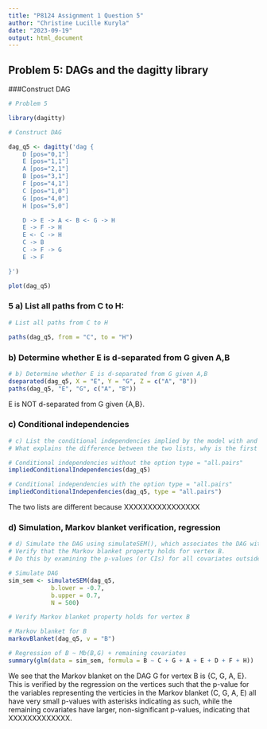 ```yaml
---
title: "P8124 Assignment 1 Question 5"
author: "Christine Lucille Kuryla"
date: "2023-09-19"
output: html_document
---
```


## Problem 5: DAGs and the dagitty library

###Construct DAG
```r
# Problem 5

library(dagitty)

# Construct DAG 

dag_q5 <- dagitty('dag {
    D [pos="0,1"]
    E [pos="1,1"]
    A [pos="2,1"]
    B [pos="3,1"]
    F [pos="4,1"]
    C [pos="1,0"]
    G [pos="4,0"]
    H [pos="5,0"]

    D -> E -> A <- B <- G -> H
    E -> F -> H
    E <- C -> H
    C -> B
    C -> F -> G
    E -> F

}')

plot(dag_q5)
```

### 5 a) List all paths from C to H:

```r
# List all paths from C to H

paths(dag_q5, from = "C", to = "H")
```

### b) Determine whether E is d-separated from G given A,B
```r
# b) Determine whether E is d-separated from G given A,B
dseparated(dag_q5, X = "E", Y = "G", Z = c("A", "B"))
paths(dag_q5, "E", "G", c("A", "B"))
```
E is NOT d-separated from G given {A,B}.


### c) Conditional independencies
```r
# c) List the conditional independencies implied by the model with and without the option "type = all.pairs"
# What explains the difference between the two lists, why is the first one shorter than the second?

# Conditional independencies without the option type = "all.pairs"
impliedConditionalIndependencies(dag_q5)

# Conditional independencies with the option type = "all.pairs"
impliedConditionalIndependencies(dag_q5, type = "all.pairs")
```

The two lists are different because XXXXXXXXXXXXXXXX

### d) Simulation, Markov blanket verification, regression

```r
# d) Simulate the DAG using simulateSEM(), which associates the DAG with a linear structural equation model. 
# Verify that the Markov blanket property holds for vertex B.
# Do this by examining the p-values (or CIs) for all covariates outside the Markov blanket in the regression of B ~ Mb(B,G) + remaining covariates

# Simulate DAG
sim_sem <- simulateSEM(dag_q5,
            b.lower = -0.7,
            b.upper = 0.7,
            N = 500)

# Verify Markov blanket property holds for vertex B

# Markov blanket for B
markovBlanket(dag_q5, v = "B")

# Regression of B ~ Mb(B,G) + remaining covariates
summary(glm(data = sim_sem, formula = B ~ C + G + A + E + D + F + H))
```

We see that the Markov blanket on the DAG G for vertex B is {C, G, A, E}. This is verified by the regression on the vertices such that the p-value for the variables representing the verticies in the Markov blanket (C, G, A, E) all have very small p-values with asterisks indicating as such, while the remaining covariates have larger, non-significant p-values, indicating that XXXXXXXXXXXXX.